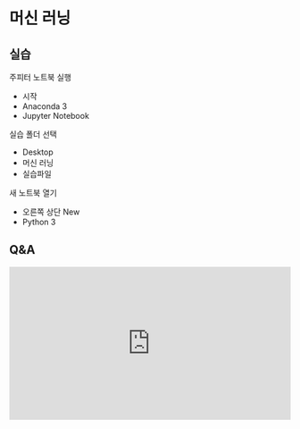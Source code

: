 # 머신 러닝

## 실습

주피터 노트북 실행
- 시작
- Anaconda 3
- Jupyter Notebook

실습 폴더 선택
- Desktop
- 머신 러닝
- 실습파일

새 노트북 열기
- 오른쪽 상단 New
- Python 3

## Q&A
<iframe src="https://tally.so/embed/wbOOKg?alignLeft=1&hideTitle=1&transparentBackground=1&dynamicHeight=0" loading="lazy" width="100%" height="274" frameborder="0" marginheight="0" marginwidth="0" title="Q&A"></iframe>
